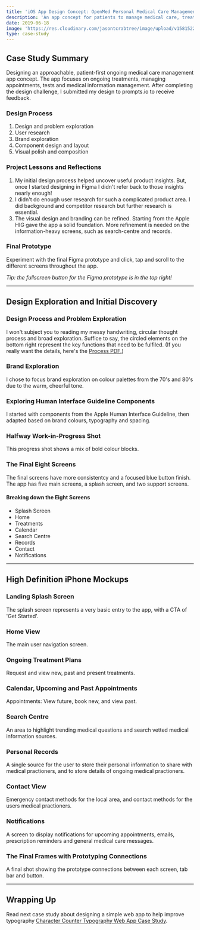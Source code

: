 ```yaml
---
title: 'iOS App Design Concept: OpenMed Personal Medical Care Management'
description: 'An app concept for patients to manage medical care, treatments, appointments and practitioners.'
date: 2019-06-18
image: 'https://res.cloudinary.com/jasontcrabtree/image/upload/v1581522542/Portfolio-2020/openmed-header-x2.png'
type: case-study
---
```



<ImgLarge
  imgSrc="https://res.cloudinary.com/jasontcrabtree/image/upload/v1581522542/Portfolio-2020/openmed-header-x4.png"
  imgAlt="OpenMed iOS App Concept Home, Calendar and Treatment Screen"
/>

## Case Study Summary

Designing an approachable, patient-first ongoing medical care management app concept. The app focuses on ongoing treatments, managing appointments, tests and medical information management. After completing the design challenge, I submitted my design to prompts.io to receive feedback.

<SplitContent
  left="true"
  leftTitle="Challenge"
  leftCaption="Starting with the design prompt of “How might we reduce in-person visits to the doctor?”, design a mobile experience. Following the design challenge constraints, I designed an iOS app based on currently available technologies."
  right="true"
  rightTitle="Outcome"
  rightCaption="This project was a great success. Highlights included getting more comfortable with the Apple Human Interface Guidelines, applying an end-end design process, and developing a unique visual language."
/>

### Design Process

1. Design and problem exploration
2. User research
3. Brand exploration
4. Component design and layout
5. Visual polish and composition

### Project Lessons and Reflections

1. My initial design process helped uncover useful product insights. But, once I started designing in Figma I didn't refer back to those insights nearly enough!
2. I didn't do enough user research for such a complicated product area. I did background and competitor research but further research is essential.
3. The visual design and branding can be refined. Starting from the Apple HIG gave the app a solid foundation. More refinement is needed on the information-heavy screens, such as search-centre and records.

### Final Prototype

Experiment with the final Figma prototype and click, tap and scroll to the different screens throughout the app.

_Tip: the fullscreen button for the Figma prototype is in the top right!_

<FigmaPrototypeEmbed
  figmaEmbedSrc="https://www.figma.com/embed?embed_host=share&url=https%3A%2F%2Fwww.figma.com%2Fproto%2F8GoUOmf7L5cnHmDtjsMash%2FDoctor-Visits-Design-Study-Prompts-Project-OpenMed%3Fnode-id%3D143%253A2486%26viewport%3D1016%252C415%252C0.20559966564178467%26scaling%3Dscale-down"
  figmaEmbedTitle="Figma OpenMed Component"
/>

<hr />

## Design Exploration and Initial Discovery

### Design Process and Problem Exploration

<CustomLazyImage
  src="/assets/images/med-care-app/process.png"
  alt="The messy handwritten design process I started with, spanning 7-pages of design process templates."
/>

I won't subject you to reading my messy handwriting, circular thought process and broad exploration. Suffice to say, the circled elements on the bottom right represent the key functions that need to be fulfiled. (If you really want the details, here's the [Process PDF.](https://www.dropbox.com/s/munwa5gzpiqpmt5/Design_Process_Prompts.pdf?dl=0))

### Brand Exploration

<CustomLazyImage
  alt="Brand research focusing on 70-80's colour palettes, with earthy blues, oranges, yellows and greens."
  src="/assets/images/med-care-app/brand-research.png"
/>

I chose to focus brand exploration on colour palettes from the 70's and 80's due to the warm, cheerful tone.

### Exploring Human Interface Guideline Components

<CustomLazyImage
  alt="Massive background image of 16+ frames with the different base HIG components I
used, adapted and employed."
  src="/assets/images/med-care-app/apple-hig-components.png"
/>

I started with components from the Apple Human Interface Guideline, then adapted
based on brand colours, typography and spacing.

### Halfway Work-in-Progress Shot

<CustomLazyImage
  alt="A work in progress shot containing the seven final screens."
  src="/assets/images/med-care-app/wip-midway.png"
/>

This progress shot shows a mix of bold colour blocks.

### The Final Eight Screens

<CustomLazyImage
  alt="The final designed screens, highlighting the consistentcy from screen to screen."
  src="/assets/images/med-care-app/final-frames.png"
/>

The final screens have more consistentcy and a focused blue button finish. The app
has five main screens, a splash screen, and two support screens.

#### Breaking down the Eight Screens

- Splash Screen
- Home
- Treatments
- Calendar
- Search Centre
- Records
- Contact
- Notifications

<hr />

## High Definition iPhone Mockups

### Landing Splash Screen

<CustomLazyImage
  alt="Landing splash screen: Main call-to-action of Get Started."
  src="/assets/images/med-care-app/landing.png"
/>

The splash screen represents a very basic entry to the app, with a CTA of 'Get Started'.

### Home View

<CustomLazyImage
  alt="Home screen view; key elements show scheduled appointments, information centre
search-bar and prescription refil centre."
  src="/assets/images/med-care-app/home.png"
/>

The main user navigation screen.

### Ongoing Treatment Plans

<CustomLazyImage
  alt="Treatments view; key elements of search field and current and past prescriptions
and treatments."
  src="/assets/images/med-care-app/treatments.png"
/>

Request and view new, past and present treatments.

### Calendar, Upcoming and Past Appointments

<CustomLazyImage
  alt="Calendar view: Showing the month of June and a form to request new appointments,
plus past appointments"
  src="/assets/images/med-care-app/calendar.png"
/>

Appointments: View future, book new, and view past.

### Search Centre

<CustomLazyImage
  alt="Search Centre view: Highlighting trending questions, Search Bar and recent searches"
  src="/assets/images/med-care-app/search.png"
/>

An area to highlight trending medical questions and search vetted medical information
sources.

### Personal Records

<CustomLazyImage
  alt="Records view: Patient personal information, preferred medical practioners and different
practices of GP, Physiotherapist and Dentist as some examples"
  src="/assets/images/med-care-app/records.png"
/>

A single source for the user to store their personal information to share with medical
practioners, and to store details of ongoing medical practioners.

### Contact View

<CustomLazyImage
  alt="Contact Screen showing emergency contact details for local 111 services, and contact
info for registered medical practioners"
  src="/assets/images/med-care-app/contact.png"
/>

Emergency contact methods for the local area, and contact methods for the users medical
practioners.

### Notifications

<CustomLazyImage
  alt="Notification view highlighting recent messages, emails and calendar reminders,
with each notification alongside a related icon"
  src="/assets/images/med-care-app/notifications.png"
/>

A screen to display notifications for upcoming appointments, emails, prescription
reminders and general medical care messages.

### The Final Frames with Prototyping Connections

<CustomLazyImage
  alt="A final shot of all eight frames with the prototyping lines from Figma connecting
each image"
  src="/assets/images/med-care-app/final-frames-prototypes.png"
/>

A final shot showing the prototype connections between each screen, tab bar and button.

<hr />

## Wrapping Up

Read next case study about designing a simple web app to help improve typography [Character Counter Typography Web App Case Study](/work/character-counter).
